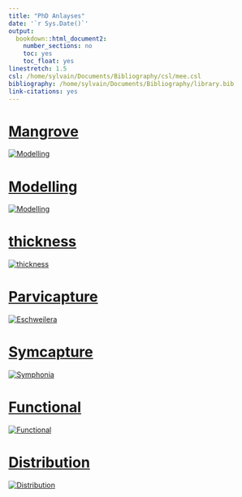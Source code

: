 ```yaml
---
title: "PhD Anlayses"
date: '`r Sys.Date()`'
output:
  bookdown::html_document2:
    number_sections: no
    toc: yes
    toc_float: yes
linestretch: 1.5
csl: /home/sylvain/Documents/Bibliography/csl/mee.csl
bibliography: /home/sylvain/Documents/Bibliography/library.bib
link-citations: yes
---
```


# [Mangrove](mangrove/index.html)

[![Modelling](image/mangrove.jpg)](mangrove/index.html)

# [Modelling](modelling/index.html)

[![Modelling](image/modelling.gif)](modelling/index.html)

# [thickness](thickness/index.html)

[![thickness](image/thickness.jpg)](thickness/index.html)

# [Parvicapture](parvicapture/index.html)

[![Eschweilera](image/eschweilera.jpg)](parvicapture/index.html)

# [Symcapture](symcapture/index.html)

[![Symphonia](image/symphonia.jpg)](symcapture/index.html)

# [Functional](functional/index.html)

[![Functional](image/functional.jpg)](functional/index.html)

# [Distribution](distribution/index.html)

[![Distribution](image/distribution.jpg)](distribution/index.html)
